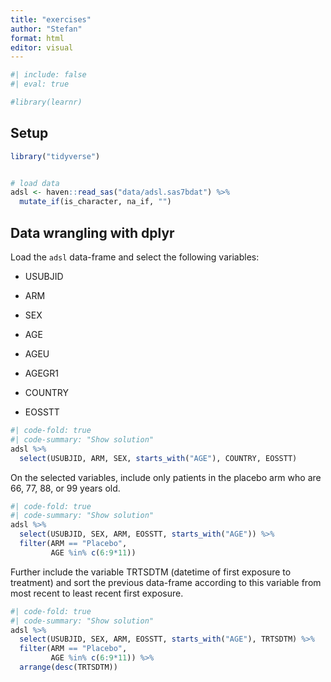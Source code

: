 ```yaml
---
title: "exercises"
author: "Stefan"
format: html
editor: visual
---
```


```r
#| include: false
#| eval: true

#library(learnr)
```

## Setup

```r
library("tidyverse")


# load data
adsl <- haven::read_sas("data/adsl.sas7bdat") %>% 
  mutate_if(is_character, na_if, "")
```

## Data wrangling with dplyr

Load the `adsl` data-frame and select the following variables:

-   USUBJID

-   ARM

-   SEX

-   AGE

-   AGEU

-   AGEGR1

-   COUNTRY

-   EOSSTT

```r
#| code-fold: true
#| code-summary: "Show solution"
adsl %>% 
  select(USUBJID, ARM, SEX, starts_with("AGE"), COUNTRY, EOSSTT)

```

On the selected variables, include only patients in the placebo arm who are 66, 77, 88, or 99 years old.

```r
#| code-fold: true
#| code-summary: "Show solution"
adsl %>% 
  select(USUBJID, SEX, ARM, EOSSTT, starts_with("AGE")) %>% 
  filter(ARM == "Placebo",
         AGE %in% c(6:9*11))
```

Further include the variable TRTSDTM (datetime of first exposure to treatment) and sort the previous data-frame according to this variable from most recent to least recent first exposure.

```r
#| code-fold: true
#| code-summary: "Show solution"
adsl %>% 
  select(USUBJID, SEX, ARM, EOSSTT, starts_with("AGE"), TRTSDTM) %>% 
  filter(ARM == "Placebo",
         AGE %in% c(6:9*11)) %>% 
  arrange(desc(TRTSDTM))
```

<!-- multiple choice could be used if we chose to do a learnr app... -->

<!-- ```{r select, echo=FALSE} -->

<!-- question("Which callS within `select()` allow us to select the variables `STUDYID`, `SUBJID`, and `USUBJID`", -->

<!--   answer("starts_with(\"ID\")"), -->

<!--   answer("ends_with(\"ID\")"), correct = TRUE, -->

<!--   answer("STUDYID, ends_with(\"SUBJID\")", correct = TRUE), -->

<!--   answer("STUDYID, SUBJID, USUBJID", correct = TRUE) -->

<!-- ) -->

<!-- ``` -->
